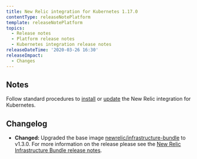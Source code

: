 ```yaml
---
title: New Relic integration for Kubernetes 1.17.0
contentType: releaseNotePlatform
template: releaseNotePlatform
topics:
  - Release notes
  - Platform release notes
  - Kubernetes integration release notes
releaseDateTime: '2020-03-26 16:30'
releaseImpact:
  - Changes
---
```


## Notes

Follow standard procedures to [install](/docs/integrations/host-integrations/host-integrations-list/kubernetes-monitoring-integration#install) or [update](/docs/integrations/host-integrations/host-integrations-list/kubernetes-monitoring-integration#update) the New Relic integration for Kubernetes.

## Changelog

* **Changed:** Upgraded the base image [newrelic/infrastructure-bundle](https://github.com/newrelic/infrastructure-bundle/releases/tag/1.2.0 "Link opens in a new window.") to v1.3.0. For more information on the release please see the [New Relic Infrastructure Bundle release notes](https://github.com/newrelic/infrastructure-bundle/releases/tag/1.3.0).
